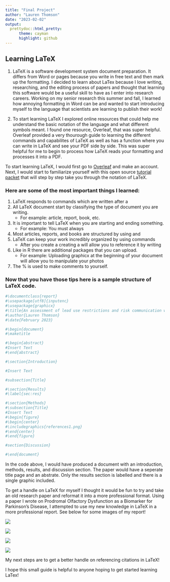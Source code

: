 ```yaml
---
title: "Final Project"
author: "Lauren Thomson"
date: "2023-02-02"
output: 
  prettydoc::html_pretty:
      theme: cayman
      highlight: github
---
```


## Learning LaTeX


1. LaTeX is a software development system document preparation. It differs from Word or pages because you write in free text and then mark up the formatting. I decided to learn about LaTex because I love writing, researching, and the editing process of papers and thought that learning this software would be a useful skill to have as I enter into research careers. Working on my senior research this summer and fall, I learned how annoying formatting in Word can be and wanted to start introducing myself to the language that scientists are learning to publish their work! 


2. To start learning LaTeX I explored online resources that could help me understand the basic notation of the language and what different symbols meant. I found one resource, Overleaf, that was super helpful. Overleaf provided a very thourough guide to learning the different commands and capabilites of LaTeX as well as has a function where you can write in LaTeX and see your PDF side by side. This was super helpful for me to begin to process how LaTeX reads your formatting and processes it into a PDF. 


To start learning LaTeX, I would first go to [Overleaf](https://www.overleaf.com/login?) and make an account. Next, I would start to familiarize yourself with this open source [tutorial packet](https://www.overleaf.com/learn/latex/Free_online_introduction_to_LaTeX_(part_1)) that will step by step take you through the notation of LaTeX. 


### Here are some of the most important things I learned: 

1. LaTeX responds to commands which are written after a \  
2. All LaTeX document start by classifying the type of document you are writing. 
    * For example: article, report, book, etc. 
3. It is important to tell LaTeX when you are starting and ending something. 
    * For example: You must always \begin{document} \end{document} 
4. Most articles, reports, and books are structured by using \section{} and        \subsection{}  
4. LaTeX can keep your work incredibly organized by using commands \label{} \ref
    * After you create a \section{Introduction} creating a \label{sec:intro} will         allow you to reference it by writing \ref{sec:intro}  
5. Like in R there are additional packages that you can upload.
    * For example: Uploading graphicx at the beginning of your document will allow        you to manipulate your photos
6. The % is used to make comments to yourself. 

### Now that you have those tips here is a sample structure of LaTeX code. 
```r

#\documentclass{report}
#\usepackage[utf8]{inputenc}
#\usepackage{graphicx}
#\title{An assessment of lead use restrictions and risk communication within hunting and fishing policies}
#\author{Lauren Thomson}
#\date{February 2023} 

#\begin{document}
#\maketitle

#\begin{abstract}
#Insert Text
#\end{abstract}

#\section{Introduction}

#Insert Text

#subsection{Title}

#\section{Results}
#\label{sec:res}

#\section{Methods}
#\subsection{Title}
#Insert Text 
#\begin{figure}
#\begin{center}
#\includegraphics{references1.png}
#\end{center}
#\end{figure}

#section{Discussion}

#\end{document}

```

In the code above, I would have produced a document with an introduction, methods, results, and discussion section. The paper would have a seperate title page and an abstrate. Only the results section is labelled and there is a single graphic included. 

To get a handle on LaTeX for myself I thought it would be fun to try and take an old research paper and reformat it into a more professional format. Using a paper I wrote on Prodromal Olfactory Dysfunction as a Biomarker for Parkinson’s Disease, I attempted to use my new knowledge in LaTeX in a more professional report. See below for some images of my report!

![ ](file:///Users/laurenthomson/Documents/final_project_(1).JPG)

![ ](file:///Users/laurenthomson/Documents/final_project_(3).JPG)

![ ](file:///Users/laurenthomson/Documents/final_project_(4).JPG)

![ ](file:///Users/laurenthomson/Documents/final_project_(5).JPG)



My next steps are to get a better handle on referencing citations in LaTeX! 

I hope this small guide is helpful to anyone hoping to get started learning LaTex!
